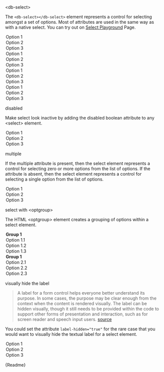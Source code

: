 

<Meta title="05-Data-Input/Select/Intro" />

<db-headline variant="1">&lt;db-select&gt;</db-headline>

The `<db-select></db-select>` element represents a control for selecting amongst a set of options. Most of attributes are used in the same way as with a native select. You can try out on <a href="/story/db-select--live-demo">Select Playground</a> Page.

<Canvas>
  <db-select label="Semitransparent">
    <option selected>Option 1</option>
    <option>Option 2</option>
    <option>Option 3</option>
  </db-select>
  <db-select label="White" variant="white">
    <option selected>Option 1</option>
    <option>Option 2</option>
    <option>Option 3</option>
  </db-select>
  <db-select label="Solid" variant="solid">
    <option selected>Option 1</option>
    <option>Option 2</option>
    <option>Option 3</option>
  </db-select>
  <db-select label="Outline" variant="outline">
    <option selected>Option 1</option>
    <option>Option 2</option>
    <option>Option 3</option>
  </db-select>
</Canvas>

<db-headline variant="2">disabled</db-headline>

Make select look inactive by adding the disabled boolean attribute to any &lt;select&gt; element.

<Canvas>
  <db-select label="Selectbox" disabled>
    <option selected>Option 1</option>
    <option>Option 2</option>
    <option>Option 3</option>
  </db-select>
</Canvas>

<db-headline variant="2">multiple</db-headline>

If the multiple attribute is present, then the select element represents a control for selecting zero or more options from the list of options. If the attribute is absent, then the select element represents a control for selecting a single option from the list of options.

<Canvas>
  <db-select label="Selectbox" multiple>
    <option selected>Option 1</option>
    <option>Option 2</option>
    <option>Option 3</option>
  </db-select>
</Canvas>

<db-headline variant="2">select with &lt;optgroup&gt;</db-headline>

The HTML &lt;optgroup&gt; element creates a grouping of options within a select element.

<Canvas>
  <db-select label="Selectbox">
    <optgroup label="Group 1">
      <option selected>Option 1.1</option>
      <option>Option 1.2</option>
      <option>Option 1.3</option>
    </optgroup>
    <optgroup label="Group 1">
      <option selected>Option 2.1</option>
      <option>Option 2.2</option>
      <option>Option 2.3</option>
    </optgroup>
  </db-select>
</Canvas>

<db-headline variant="2">visually hide the label</db-headline>

> A label for a form control helps everyone better understand its purpose. In some cases, the purpose may be clear enough from the context when the content is rendered visually. The label can be hidden visually, though it still needs to be provided within the code to support other forms of presentation and interaction, such as for screen reader and speech input users.
> <a href="https://www.w3.org/WAI/tutorials/forms/labels/#hiding-label-text">source</a>

You could set the attribute `label-hidden="true"` for the rare case that you would want to visually hide the textual label for a select element.

<Canvas name="XXX">
  <db-select label="Semitransparent" label-hidden="true">
    <option selected>Option 1</option>
    <option>Option 2</option>
    <option>Option 3</option>
  </db-select>
</Canvas>

<Markdown>{Readme}</Markdown>
